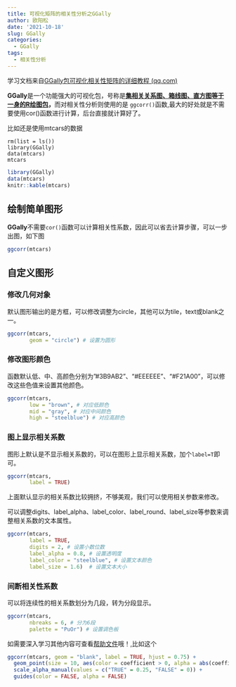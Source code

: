 ```yaml
---
title: 可视化矩阵的相关性分析之GGally
author: 欧阳松
date: '2021-10-18'
slug: GGally
categories:
  - GGally
tags:
  - 相关性分析
---
```


学习文档来自[GGally包可视化相关性矩阵的详细教程 (qq.com)](https://mp.weixin.qq.com/s/t2yyCVWAWBG1Urb70FymSw)

**GGally**是一个功能强大的可视化包，号称是[**集相关关系图、箱线图、直方图等于一身的R绘图包**](https://www.jianshu.com/p/ea23666dcc42)**，**而对相关性分析则使用的是 `ggcorr()`函数,最大的好处就是不需要使用cor()函数进行计算，后台直接就计算好了。

比如还是使用mtcars的数据

    rm(list = ls())
    library(GGally)
    data(mtcars)
    mtcars

```r
library(GGally)
data(mtcars)
knitr::kable(mtcars)
```

## **绘制简单图形**

**GGally**不需要`cor()`函数可以计算相关性系数，因此可以省去计算步骤，可以一步出图，如下图

```r
ggcorr(mtcars)
```

## **自定义图形**

### **修改几何对象**

默认图形输出的是方框，可以修改调整为circle，其他可以为tile，text或blank之一。

```r
ggcorr(mtcars,
       geom = "circle") # 设置为圆形
```

### **修改图形颜色**

函数默认低、中、高颜色分别为"\#3B9AB2"、"\#EEEEEE"、"\#F21A00"，可以修改这些色值来设置其他颜色。

```r
ggcorr(mtcars,
       low = "brown", # 对应低颜色
       mid = "gray", # 对应中间颜色
       high = "steelblue") # 对应高颜色
```

### **图上显示相关系数**

图形上默认是不显示相关系数的，可以在图形上显示相关系数，加个`label=T`即可。

```r
ggcorr(mtcars,
       label = TRUE)
```

上面默认显示的相关系数比较拥挤，不够美观，我们可以使用相关参数来修改。

可以调整digits、label_alpha、label_color、label_round、label_size等参数来调整相关系数的文本属性。

```r
ggcorr(mtcars,
       label = TRUE,
       digits = 2, # 设置小数位数
       label_alpha = 0.8, # 设置透明度
       label_color = "steelblue", # 设置文本颜色
       label_size = 1.6)  # 设置文本大小
```

### **间断相关性系数**

可以将连续性的相关系数划分为几段，转为分段显示。

```r
ggcorr(mtcars,
       nbreaks = 6, # 分为6段
       palette = "PuOr") # 设置调色板
```

如需要深入学习其他内容可查看[帮助文件](https://briatte.github.io/ggcorr/)哦！,比如这个

```r
ggcorr(mtcars, geom = "blank", label = TRUE, hjust = 0.75) +
  geom_point(size = 10, aes(color = coefficient > 0, alpha = abs(coefficient) > 0.5)) +
  scale_alpha_manual(values = c("TRUE" = 0.25, "FALSE" = 0)) +
  guides(color = FALSE, alpha = FALSE)
```

